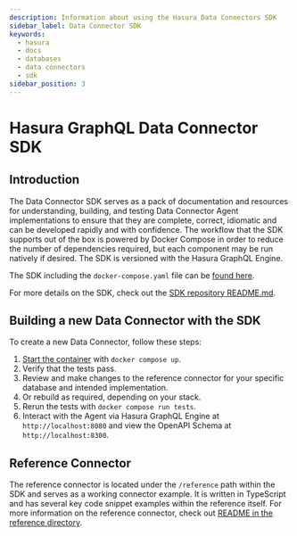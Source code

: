 ```yaml
---
description: Information about using the Hasura Data Connectors SDK
sidebar_label: Data Connector SDK
keywords:
  - hasura
  - docs
  - databases
  - data connectors
  - sdk
sidebar_position: 3
---
```


# Hasura GraphQL Data Connector SDK

## Introduction

The Data Connector SDK serves as a pack of documentation and resources for understanding, building, and testing Data
Connector Agent implementations to ensure that they are complete, correct, idiomatic and can be developed rapidly and
with confidence. The workflow that the SDK supports out of the box is powered by Docker Compose in order to reduce the
number of dependencies required, but each component may be run natively if desired. The SDK is versioned with the Hasura
GraphQL Engine.

The SDK including the `docker-compose.yaml` file can be
[found here](https://github.com/hasura/graphql-engine/tree/master/dc-agents/sdk).

For more details on the SDK, check out the
[SDK repository README.md](https://github.com/hasura/graphql-engine/blob/master/dc-agents/sdk/README.md).

## Building a new Data Connector with the SDK

To create a new Data Connector, follow these steps:

1. [Start the container](https://github.com/hasura/graphql-engine/blob/master/dc-agents/sdk/docker-compose.yaml) with
   `docker compose up`.
2. Verify that the tests pass.
3. Review and make changes to the reference connector for your specific database and intended implementation.
4. Or rebuild as required, depending on your stack.
5. Rerun the tests with `docker compose run tests`.
6. Interact with the Agent via Hasura GraphQL Engine at `http://localhost:8080` and view the OpenAPI Schema at
   `http://localhost:8300`.

## Reference Connector

The reference connector is located under the `/reference` path within the SDK and serves as a working connector example.
It is written in TypeScript and has several key code snippet examples within the reference itself. For more information
on the reference connector, check out
[README in the reference directory](https://github.com/hasura/graphql-engine/tree/master/dc-agents/reference).